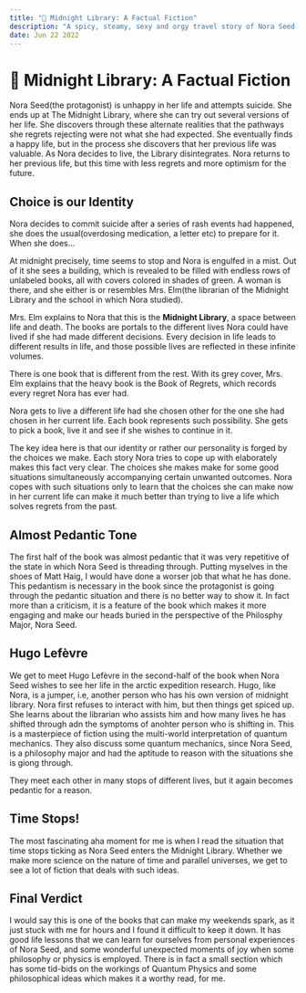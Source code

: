 ```yaml
---
title: "📙 Midnight Library: A Factual Fiction"
description: "A spicy, steamy, sexy and orgy travel story of Nora Seed taking seeds from men in different lives via the medium of midnight library."
date: Jun 22 2022
---
```


# 📙 Midnight Library: A Factual Fiction

Nora Seed(the protagonist) is unhappy in her life and attempts suicide. She ends up at The Midnight Library, where she can try out several versions of her life. She discovers through these alternate realities that the pathways she regrets rejecting were not what she had expected. She eventually finds a happy life, but in the process she discovers that her previous life was valuable. As Nora decides to live, the Library disintegrates. Nora returns to her previous life, but this time with less regrets and more optimism for the future.

## Choice is our Identity

Nora decides to commit suicide after a series of rash events had happened, she does the usual(overdosing medication, a letter etc) to prepare for it. When she does...

At midnight precisely, time seems to stop and Nora is engulfed in a mist. Out of it she sees a building, which is revealed to be filled with endless rows of unlabeled books, all with covers colored in shades of green. A woman is there, and she either is or resembles Mrs. Elm(the librarian of the Midnight Library and the school in which Nora studied).

Mrs. Elm explains to Nora that this is the **Midnight Library**, a space between life and death. The books are portals to the different lives Nora could have lived if she had made different decisions. Every decision in life leads to different results in life, and those possible lives are reflected in these infinite volumes.

There is one book that is different from the rest. With its grey cover, Mrs. Elm explains that the heavy book is the Book of Regrets, which records every regret Nora has ever had.

Nora gets to live a different life had she chosen other for the one she had chosen in her current life. Each book represents such possibility. She gets to pick a book, live it and see if she wishes to continue in it.

The key idea here is that our identity or rather our personality is forged by the choices we make. Each story Nora tries to cope up with elaborately makes this fact very clear. The choices she makes make for some good situations simultaneously accompanying certain unwanted outcomes. Nora copes with such situations only to learn that the choices she can make now in her current life can make it much better than trying to live a life which solves regrets from the past.

## Almost Pedantic Tone

The first half of the book was almost pedantic that it was very repetitive of the state in which Nora Seed is threading through. Putting myselves in the shoes of Matt Haig, I would have done a worser job that what he has done. This pedantism is necessary in the book since the protagonist is going through the pedantic situation and there is no better way to show it. In fact more than a criticism, it is a feature of the book which makes it more engaging and make our heads buried in the perspective of the Philosphy Major, Nora Seed.

## Hugo Lefèvre

We get to meet Hugo Lefèvre in the second-half of the book when Nora Seed wishes to see her life in the arctic expedition research. Hugo, like Nora, is a jumper, i.e, another person who has his own version of midnight library. Nora first refuses to interact with him, but then things get spiced up. She learns about the librarian who assists him and how many lives he has shifted through adn the symptoms of anohter person who is shifting in. This is a masterpiece of fiction using the multi-world interpretation of quantum mechanics. They also discuss some quantum mechanics, since Nora Seed, is a philosophy major and had the aptitude to reason with the situations she is giong through.

They meet each other in many stops of different lives, but it again becomes pedantic for a reason.

## Time Stops!

The most fascinating aha moment for me is when I read the situation that time stops ticking as Nora Seed enters the Midnight Library. Whether we make more science on the nature of time and parallel universes, we get to see a lot of fiction that deals with such ideas.

## Final Verdict

I would say this is one of the books that can make my weekends spark, as it just stuck with me for hours and I found it difficult to keep it down. It has good life lessons that we can learn for ourselves from personal experiences of Nora Seed, and some wonderful unexpected moments of joy when some philosophy or physics is employed. There is in fact a small section which has some tid-bids on the workings of Quantum Physics and some philosophical ideas which makes it a worthy read, for me.
